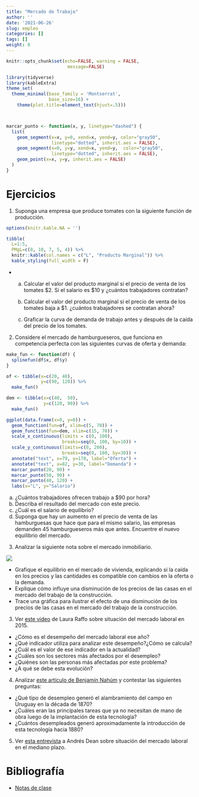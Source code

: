 ```yaml
---
title: "Mercado de Trabajo"
author: ''
date: '2021-06-26'
slug: empleo
categories: []
tags: []
weight: 8
---
```



```r
knitr::opts_chunk$set(echo=FALSE, warning = FALSE,
                       message=FALSE)

library(tidyverse)
library(kableExtra)
theme_set(
  theme_minimal(base_family = 'Montserrat',
                base_size=16) + 
    theme(plot.title=element_text(hjust=.5)))



marcar_punto <- function(x, y, linetype="dashed") {
  list(
    geom_segment(x=x, y=0, xend=x, yend=y, color="gray50",
                 linetype="dotted", inherit.aes = FALSE),
    geom_segment(x=0, y=y, xend=x, yend=y,  color="gray50",
                 linetype="dotted", inherit.aes = FALSE),
    geom_point(x=x, y=y, inherit.aes = FALSE)
  )
}


```

# Ejercicios

<!-- 1. Descargar y graficar las tasas de actividad, desempleo y empleo desde 1975 hasta el último dato disponible. Explicar qué significa cada indicador.  -->

1. Suponga una empresa que produce tomates con la siguiente función de producción.

```r

options(knitr.kable.NA = '')

tibble(
  L=1:5,
  PMgL=c(8, 10, 7, 5, 4)) %>% 
  knitr::kable(col.names = c("L", "Producto Marginal")) %>% 
  kable_styling(full_width = F)
```

-
    a) Calcular el valor del producto marginal si el precio de venta de los tomates \$2. Si el salario es \$10 y ¿cuántos trabajadores contratan?

    b) Calcular el valor del producto marginal si el precio de venta de los tomates baja a \$1. ¿cuántos trabajadores se contratan ahora?

    c) Graficar la curva de demanda de trabajo antes y después de la caída del precio de los tomates.

2. Considere el mercado de hamburgueseros, que funciona en competencia perfecta con las siguientes curvas de oferta y demanda:

```r

make_fun <- function(df) {
  splinefun(df$x, df$y)
}

of <- tibble(x=c(20, 40),
             y=c(90, 120)) %>% 
  make_fun()

dem <- tibble(x=c(40,  50),
              y=c(120, 90)) %>% 
  make_fun()

ggplot(data.frame(x=0, y=0)) + 
  geom_function(fun=of, xlim=c(5, 70)) +
  geom_function(fun=dem, xlim=c(15, 70)) +
  scale_x_continuous(limits = c(0, 100),
                     breaks=seq(0, 100, by=10)) +
  scale_y_continuous(limits=c(0, 200),
                     breaks=seq(0, 180, by=30)) +
  annotate("text", x=79, y=170, label="Oferta") +
  annotate("text", x=82, y=30, label="Demanda") +
  marcar_punto(20, 90) +
  marcar_punto(50, 90) + 
  marcar_punto(40, 120) +
  labs(x="L", y="Salario")


```

a) ¿Cuántos trabajadores ofrecen trabajo a $90 por hora?
b) Describa el resultado del mercado con este precio.
c) ¿Cuál es el salario de equilibrio?
d) Suponga que hay un aumento en el precio de venta de las hamburguesas que hace que para el mismo salario, las empresas demanden 45 hamburgueseros más que antes. Encuentre el nuevo equilibrio del mercado.

3. Analizar la siguiente nota sobre el mercado inmobiliario.

![](mercado_inmuebles.png)

- Grafique el equilibrio en el mercado de vivienda, explicando si la caída en los precios y las cantidades es compatible con cambios en la oferta o la demanda.
- Explique cómo influye una disminución de los precios de las casas en el mercado del trabajo de la construcción.
- Trace una gráfica para ilustrar el efecto de una disminución de los precios de las casas en el mercado del trabajo de la construcción.

3. Ver [este video ](https://www.youtube.com/watch?v=NMejCq1WrZE) de Laura Raffo sobre situación del mercado laboral en 2015.
  - ¿Cómo es el desempeño del mercado laboral ese año?
  - ¿Qué indicador utiliza para analizar este desempeño?¿Cómo se calcula?
  - ¿Cuál es el valor de ese indicador en la actualidad?
  - ¿Cuáles son los sectores más afectados por el desempleo?
  - ¿Quiénes son las personas más afectadas por este problema?
  - ¿A qué se debe esta evolución?

4. Analizar [este artículo de Benjamín Nahúm](Enciclopedia_uruguaya_24-14-15.pdf) y contestar las siguientes preguntas:

  - ¿Qué tipo de desempleo generó el alambramiento del campo en Uruguay en la década de 1870?
  - ¿Cuáles eran las principales tareas que ya no necesitan de mano de obra luego de la implantación de esta tecnología?
  - ¿Cuántos desempleados generó aproximadamente la introducción de esta tecnología hacia 1880?


5. Ver [esta entrevista  ](https://www.youtube.com/watch?v=zzTK0d-iQEI) a Andrés Dean sobre situación del mercado laboral en el mediano plazo.


# Bibliografía

- [Notas de clase](https://empleo--diapos-econ.netlify.app)
